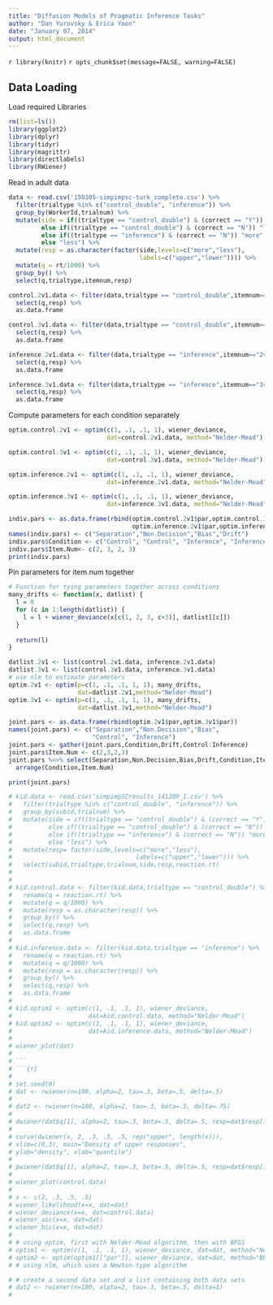 ```yaml
---
title: "Diffusion Models of Pragmatic Inference Tasks"
author: "Dan Yurovsky & Erica Yoon"
date: "January 07, 2014"
output: html_document
---
```

`r library(knitr)`
`r opts_chunk$set(message=FALSE, warning=FALSE)`

## Data Loading

Load required Libraries
```r
rm(list=ls())
library(ggplot2)
library(dplyr)
library(tidyr)
library(magrittr)
library(directlabels)
library(RWiener)
```

Read in adult data
```r
data <- read.csv('150105-simpimpsc-turk_complete.csv') %>%
  filter(trialtype %in% c("control_double", "inference")) %>%
  group_by(WorkerId,trialnum) %>%
  mutate(side = if((trialtype == "control_double") & (correct == "Y")) "more"
         else if((trialtype == "control_double") & (correct == "N")) "less"
         else if((trialtype == "inference") & (correct == "N")) "more"
         else "less") %>%
  mutate(resp = as.character(factor(side,levels=c("more","less"),
                                    labels=c("upper","lower")))) %>%
  mutate(q = rt/1000) %>%
  group_by() %>%
  select(q,trialtype,itemnum,resp) 

control.2v1.data <- filter(data,trialtype == "control_double",itemnum=="2vs1") %>%
  select(q,resp) %>%
  as.data.frame

control.3v1.data <- filter(data,trialtype == "control_double",itemnum=="3vs1") %>%
  select(q,resp) %>%
  as.data.frame

inference.2v1.data <- filter(data,trialtype == "inference",itemnum=="2vs1") %>%
  select(q,resp) %>%
  as.data.frame

inference.3v1.data <- filter(data,trialtype == "inference",itemnum=="3vs1") %>%
  select(q,resp) %>%
  as.data.frame
```

Compute parameters for each condition separately
```r
optim.control.2v1 <- optim(c(1, .1, .1, 1), wiener_deviance, 
                           dat=control.2v1.data, method="Nelder-Mead")

optim.control.3v1 <- optim(c(1, .1, .1, 1), wiener_deviance, 
                           dat=control.3v1.data, method="Nelder-Mead")

optim.inference.2v1 <- optim(c(1, .1, .1, 1), wiener_deviance, 
                           dat=inference.2v1.data, method="Nelder-Mead")

optim.inference.3v1 <- optim(c(1, .1, .1, 1), wiener_deviance, 
                           dat=inference.3v1.data, method="Nelder-Mead")

indiv.pars <- as.data.frame(rbind(optim.control.2v1$par,optim.control.3v1$par,
                                  optim.inference.2v1$par,optim.inference.3v1$par))
names(indiv.pars) <- c("Separation","Non.Decision","Bias","Drift")
indiv.pars$Condition <- c("Control", "Control", "Inference", "Inference")
indiv.pars$Item.Num<- c(2, 3, 2, 3)
print(indiv.pars)
```

Pin parameters for item.num together
```r
# Function for tying parameters together across conditions
many_drifts <- function(x, datlist) {
  l = 0
  for (c in 1:length(datlist)) {
    l = l + wiener_deviance(x[c(1, 2, 3, c+3)], datlist[[c]])
  }
  
  return(l)
}

datlist.2v1 <- list(control.2v1.data, inference.2v1.data)
datlist.3v1 <- list(control.3v1.data, inference.3v1.data)
# use nlm to estimate parameters
optim.2v1 <- optim(p=c(1, .1, .1, 1, 1), many_drifts, 
                   dat=datlist.2v1,method="Nelder-Mead")
optim.3v1 <- optim(p=c(1, .1, .1, 1, 1), many_drifts, 
                   dat=datlist.3v1,method="Nelder-Mead")

joint.pars <- as.data.frame(rbind(optim.2v1$par,optim.3v1$par))
names(joint.pars) <- c("Separation","Non.Decision","Bias",
                       "Control", "Inference")
joint.pars <- gather(joint.pars,Condition,Drift,Control:Inference)
joint.pars$Item.Num <- c(2,3,2,3)
joint.pars %<>% select(Separation,Non.Decision,Bias,Drift,Condition,Item.Num) %>%
  arrange(Condition,Item.Num)

print(joint.pars)
```

```r
# kid.data <- read.csv('simpimpSCresults_141209_1.csv') %>%
#   filter(trialtype %in% c("control_double", "inference")) %>%
#   group_by(subid,trialnum) %>%
#   mutate(side = if((trialtype == "control_double") & (correct == "Y")) "more"
#          else if((trialtype == "control_double") & (correct == "N")) "less"
#          else if((trialtype == "inference") & (correct == "N")) "more"
#          else "less") %>%
#   mutate(resp= factor(side,levels=c("more","less"),
#                                  labels=c("upper","lower"))) %>%
#   select(subid,trialtype,trialnum,side,resp,reaction.rt)
# 
# 
# kid.control.data <- filter(kid.data,trialtype == "control_double") %>%
#   rename(q = reaction.rt) %>%
#   mutate(q = q/1000) %>%
#   mutate(resp = as.character(resp)) %>%
#   group_by() %>%
#   select(q,resp) %>%
#   as.data.frame
# 
# kid.inference.data <- filter(kid.data,trialtype == "inference") %>%
#   rename(q = reaction.rt) %>%
#   mutate(q = q/1000) %>%
#   mutate(resp = as.character(resp)) %>%
#   group_by() %>%
#   select(q,resp) %>%
#   as.data.frame
# 
# kid.optim1 <- optim(c(1, .1, .1, 1), wiener_deviance, 
#                     dat=kid.control.data, method="Nelder-Mead")
# kid.optim2 <- optim(c(1, .1, .1, 1), wiener_deviance, 
#                     dat=kid.inference.data, method="Nelder-Mead")
# 
# wiener_plot(dat)
# 
# ```
# ```{r}
# 
# set.seed(0)
# dat <- rwiener(n=100, alpha=2, tau=.3, beta=.5, delta=.5)
# 
# dat2 <- rwiener(n=100, alpha=2, tau=.3, beta=.5, delta=.75)
# 
# dwiener(dat$q[1], alpha=2, tau=.3, beta=.5, delta=.5, resp=dat$resp[1], give_log=FALSE)
# 
# curve(dwiener(x, 2, .3, .5, .5, rep("upper", length(x))),
# xlim=c(0,3), main="Density of upper responses",
# ylab="density", xlab="quantile")
# 
# pwiener(dat$q[1], alpha=2, tau=.3, beta=.5, delta=.5, resp=dat$resp[1])
# 
# wiener_plot(control.data)
# 
# x <- c(2, .3, .5, .5)
# wiener_likelihood(x=x, dat=dat)
# wiener_deviance(x=x, dat=control.data)
# wiener_aic(x=x, dat=dat)
# wiener_bic(x=x, dat=dat)
# 
# # using optim, first with Nelder-Mead algorithm, then with BFGS
# optim1 <- optim(c(1, .1, .1, 1), wiener_deviance, dat=dat, method="Nelder-Mead")
# optim2 <- optim(optim1[["par"]], wiener_deviance, dat=dat, method="BFGS", hessian=TRUE)
# # using nlm, which uses a Newton-type algorithm

# # create a second data set and a list containing both data sets
# dat2 <- rwiener(n=100, alpha=2, tau=.3, beta=.5, delta=1)
# 

```